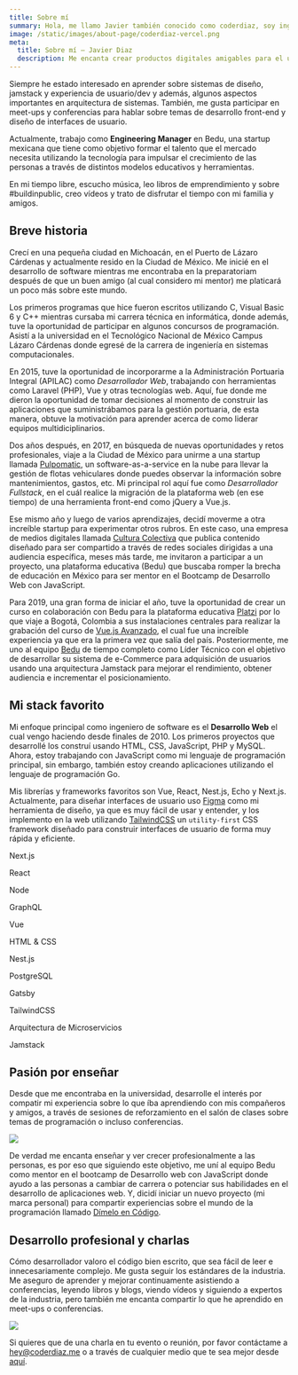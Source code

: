 ```yaml
---
title: Sobre mí
summary: Hola, me llamo Javier también conocido como coderdiaz, soy ingeniero de software y aspirante a diseñador UX/UI, enseño sobre desarrollo de software y vivo en Ciudad de México con mi esposa Becky y nuestros dos perritos Covid y Sr. Serio.
image: /static/images/about-page/coderdiaz-vercel.png
meta:
  title: Sobre mí — Javier Diaz
  description: Me encanta crear productos digitales amigables para el usuario, simples e increíbles. Conoce un poco más sobre mi carrera y mis experiencias desarrollando software.
---
```

Siempre he estado interesado en aprender sobre sistemas de diseño, jamstack y experiencia de usuario/dev y además, algunos aspectos importantes en arquitectura de sistemas. También, me gusta participar en meet-ups y conferencias para hablar sobre temas de desarrollo front-end y diseño de interfaces de usuario.

Actualmente, trabajo como **Engineering Manager** en Bedu, una startup mexicana que tiene como objetivo formar el talento que el mercado necesita utilizando la tecnología para impulsar el crecimiento de las personas a través de distintos modelos educativos y herramientas.

En mi tiempo libre, escucho música, leo libros de emprendimiento y sobre #buildinpublic, creo vídeos y trato de disfrutar el tiempo con mi familia y amigos.

## Breve historia
Crecí en una pequeña ciudad en Michoacán, en el Puerto de Lázaro Cárdenas y actualmente resido en la Ciudad de México. Me inicié en el desarrollo de software mientras me encontraba en la preparatoriam después de que un buen amigo (al cual considero mi mentor) me platicará un poco más sobre este mundo.

Los primeros programas que hice fueron escritos utilizando C, Visual Basic 6 y C++ mientras cursaba mi carrera técnica en informática, donde además, tuve la oportunidad de participar en algunos concursos de programación. Asistí a la universidad en el Tecnológico Nacional de México Campus Lázaro Cárdenas donde egresé de la carrera de ingeniería en sistemas computacionales.

En 2015, tuve la oportunidad de incorporarme a la Administración Portuaria Integral (APILAC) como *Desarrollador Web*, trabajando con herramientas como Laravel (PHP), Vue y otras tecnologías web. Aquí, fue donde me dieron la oportunidad de tomar decisiones al momento de construir las aplicaciones que suministrábamos para la gestión portuaria, de esta manera, obtuve la motivación para aprender acerca de como liderar equipos multidiciplinarios.

Dos años después, en 2017, en búsqueda de nuevas oportunidades y retos profesionales, viaje a la Ciudad de México para unirme a una startup llamada [Pulpomatic](https://getpulpo.com), un software-as-a-service en la nube para llevar la gestión de flotas vehiculares donde puedes observar la información sobre mantenimientos, gastos, etc. Mi principal rol aquí fue como *Desarrollador Fullstack*, en el cuál realice la migración de la plataforma web (en ese tiempo) de una herramienta front-end como jQuery a Vue.js.

Ese mismo año y luego de varios aprendizajes, decidí moverme a otra increíble startup para experimentar otros rubros. En este caso, una empresa de medios digitales llamada [Cultura Colectiva](https://culturacolectiva.com/) que publica contenido diseñado para ser compartido a través de redes sociales dirigidas a una audiencia específica, meses más tarde, me invitaron a participar a un proyecto, una plataforma educativa (Bedu) que buscaba romper la brecha de educación en México para ser mentor en el Bootcamp de Desarrollo Web con JavaScript.

Para 2019, una gran forma de iniciar el año, tuve la oportunidad de crear un curso en colaboración con Bedu para la plataforma educativa [Platzi](https://platzi.com/) por lo que viaje a Bogotá, Colombia a sus instalaciones centrales para realizar la grabación del curso de [Vue.js Avanzado](https://platzi.com/cursos/vuejs-avanzado/), el cual fue una increíble experiencia ya que era la primera vez que salía del país. Posteriormente, me uno al equipo [Bedu](https://bedu.org) de tiempo completo como Líder Técnico con el objetivo de desarrollar su sistema de e-Commerce para adquisición de usuarios usando una arquitectura Jamstack para mejorar el rendimiento, obtener audiencia e incrementar el posicionamiento.

## Mi stack favorito
Mi enfoque principal como ingeniero de software es el **Desarrollo Web** el cual vengo haciendo desde finales de 2010. Los primeros proyectos que desarrollé los construí usando HTML, CSS, JavaScript, PHP y MySQL. Ahora, estoy trabajando con JavaScript como mi lenguaje de programación principal, sin embargo, también estoy creando aplicaciones utilizando el lenguaje de programación Go.

Mis librerías y frameworks favoritos son Vue, React, Nest.js, Echo y Next.js. Actualmente, para diseñar interfaces de usuario uso [Figma](https://figma.com) como mi herramienta de diseño, ya que es muy fácil de usar y entender, y los implemento en la web utilizando [TailwindCSS](https://tailwindcss.com) un `utility-first` CSS framework diseñado para construir interfaces de usuario de forma muy rápida y eficiente.

<div className="tech-stack grid grid-cols-6 md:grid-cols-12 gap-4 md:gap-8 mb-16">
  <div className="inline-flex items-center justify-center col-span-3 md:col-span-4 bg-gray-100 rounded-lg px-6 py-4">
    <p className="my-0 leading-none">Next.js</p>
  </div>
  <div className="inline-flex items-center justify-center col-span-3 md:col-span-4 bg-gray-100 rounded-lg px-6 py-4">
    <p className="my-0">React</p>
  </div>
  <div className="inline-flex items-center justify-center col-span-3 md:col-span-4 bg-gray-100 rounded-lg px-6 py-4">
    <p className="my-0">Node</p>
  </div>
  <div className="inline-flex items-center justify-center col-span-3 md:col-span-3 bg-gray-100 rounded-lg px-6 py-4">
    <p className="my-0">GraphQL</p>
  </div>
  <div className="inline-flex items-center justify-center col-span-3 md:col-span-3 bg-gray-100 rounded-lg px-6 py-4">
    <p className="my-0">Vue</p>
  </div>
  <div className="inline-flex items-center justify-center col-span-3 md:col-span-3 bg-gray-100 rounded-lg px-6 py-4">
    <p className="my-0">HTML &amp; CSS</p>
  </div>
  <div className="inline-flex items-center justify-center col-span-3 md:col-span-3 bg-gray-100 rounded-lg px-6 py-4">
    <p className="my-0">Nest.js</p>
  </div>
  <div className="inline-flex items-center justify-center col-span-3 md:col-span-4 bg-gray-100 rounded-lg px-6 py-4">
    <p className="my-0">PostgreSQL</p>
  </div>
  <div className="inline-flex items-center justify-center col-span-3 md:col-span-4 bg-gray-100 rounded-lg px-6 py-4">
    <p className="my-0">Gatsby</p>
  </div>
  <div className="inline-flex items-center justify-center col-span-3 md:col-span-4 bg-gray-100 rounded-lg px-6 py-4">
    <p className="my-0">TailwindCSS</p>
  </div>
  <div className="inline-flex items-center justify-center col-span-6 md:col-span-6 bg-gray-100 rounded-lg px-6 py-4">
    <p className="my-0">Arquitectura de Microservicios</p>
  </div>
  <div className="inline-flex items-center justify-center col-span-6 md:col-span-6 bg-gray-100 rounded-lg px-6 py-4">
    <p className="my-0">Jamstack</p>
  </div>
</div>

## Pasión por enseñar
Desde que me encontraba en la universidad, desarrolle el interés por compatir mi experiencia sobre lo que íba aprendiendo con mis compañeros y amigos, a través de sesiones de reforzamiento en el salón de clases sobre temas de programación o incluso conferencias.

<Image width={976} height={580} src="/static/images/about-page/teaching-about-node.png" caption="Dando una charla sobre las ventajas de Node.js" />

De verdad me encanta enseñar y ver crecer profesionalmente a las personas, es por eso que siguiendo este objetivo, me uní al equipo Bedu como mentor en el bootcamp de Desarrollo web con JavaScript donde ayudo a las personas a cambiar de carrera o potenciar sus habilidades en el desarrollo de aplicaciones web. Y, dicidí iniciar un nuevo proyecto (mi marca personal) para compartir experiencias sobre el mundo de la programación llamado [Dímelo en Código](https://www.youtube.com/channel/UCMcn-dkjGbCCdnos9416ZhQ).

## Desarrollo profesional y charlas
Cómo desarrollador valoro el código bien escrito, que sea fácil de leer e innecesariamente complejo. Me gusta seguir los estándares de la industria. Me aseguro de aprender y mejorar continuamente asistiendo a conferencias, leyendo libros y blogs, viendo vídeos y siguiendo a expertos de la industria, pero también me encanta compartir lo que he aprendido en meet-ups o conferencias.

<Image width={976} height={580} src="/static/images/about-page/talk-ccoss-emprende-con-open-source.png" caption="Emprende con Open Source: CCOSS 2021" />

Si quieres que de una charla en tu evento o reunión, por favor contáctame a [hey@coderdiaz.me](mailto:hey@coderdiaz.me) o a través de cualquier medio que te sea mejor desde [aquí](/contact).